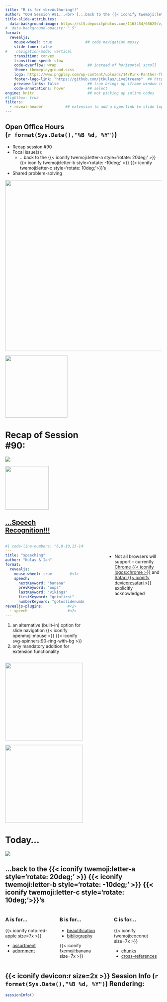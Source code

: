 ```yaml
---
title: "R is for <br>Authoring!!" 
author: "OOH Session #91...<br> [...back to the {{< iconify twemoji:letter-a style='rotate: 20deg;' >}} {{< iconify twemoji:letter-b style='rotate: -10deg;' >}} {{< iconify twemoji:letter-c style='rotate: 10deg;'>}}'s]{.gochi}"
title-slide-attributes: 
  data-background-image: https://st5.depositphotos.com/1163454/65620/v/450/depositphotos_656200058-stock-illustration-anime-manga-style-illustration-schoolgirl.jpg #https://media.istockphoto.com/id/490667408/photo/back-to-school.jpg?s=612x612&w=0&k=20&c=_8LrZQdBUjPA06cEPV_SBJ_1KdU76Q2JvGuqjXmSJPM= 
#  data-background-opacity: ".5"
format:
  revealjs:
    mouse-wheel: true               ## code navigation messy
    slide-tone: false
#    navigation-mode: vertical
    transition: convex
    transition-speed: slow
    code-overflow: wrap              ## instead of horizontal scroll
    theme: themeplayground.scss       
    logo: https://www.pngplay.com/wp-content/uploads/14/Pink-Panther-Thinking-Transparent-Images.png
    footer-logo-link: "https://github.com/jtkulas/LiveStreams"  ## https://github.com/shafayetShafee/reveal-header#readme
    preview-links: false             ## true brings up iframe window instead of "site"
    code-annotations: hover          ## select
engine: knitr                        ## not picking up inline codes
#lightbox: true
filters: 
  - reveal-header          ## extension to add a hyperlink to slide logo
---
```


## Open Office Hours <br>(`r format(Sys.Date(),"%B %d, %Y")`)

::: {layout="[90,10]"}
::: first-column
+ Recap session #90
+ Focal issue(s):
    + [...back to the {{< iconify twemoji:letter-a style='rotate: 20deg;' >}} {{< iconify twemoji:letter-b style='rotate: -10deg;' >}} {{< iconify twemoji:letter-c style='rotate: 10deg;'>}}'s]{.gochi}
+ Shared problem-solving

:::

::: second-column
:::

:::

![](img/title90.JPG){.absolute top="135" right="-120" width="550"}

![](https://static.vecteezy.com/system/resources/previews/015/241/249/non_2x/glowing-neon-arrow-doodle-transparent-free-png.png){.absolute top="155" left="360" width="200"}

# Recap of Session <br>#90: 

![](https://pngimg.com/d/sticky_note_PNG18964.png){.absolute right="50" top="200"}

![](https://png.pngtree.com/png-vector/20230808/ourmid/pngtree-dog-barking-vector-png-image_6873186.png){.absolute width="140" top="250" right="105"}

## [[...Speech<br>Recognition!!!]{.speech}](https://github.com/parmsam/quarto-speech)  

:::: {.columns}

::: {.column width="55%"}

```yaml
#| code-line-numbers: "6,8-10,13-14"
---
title: "speeching"
author: "Kulas & Ian"
format: 
  revealjs:
    mouse-wheel: true        #<1>
    speech:
      nextKeyword: "banana"
      prevKeyword: "oops"
      lastKeyword: "vikings"
      firstKeyword: "gotofirst"
      numberKeyword: "gotoslidenumber"
revealjs-plugins:           #<2>
  - speech                  #<2>
---
```
1. an alternative (built--in) option for slide navigation {{< iconify openmoji:mouse >}} {{< iconify svg-spinners:90-ring-with-bg >}}
2. only mandatory addition for extension functionality
:::

::: {.column width="7%"}
:::

::: {.column width="38%"}
<br>

+ Not all browsers will support -- currently [Chrome {{< iconify logos:chrome >}}](https://www.google.com/chrome/dr/download/?brand=OZZY&ds_kid=43700080456228412&gclsrc=aw.ds&gad_source=1&gad_campaignid=21457145903&gbraid=0AAAAAoY3CA5j1jSiuSVzXBP9GqCadre0E&gclid=CjwKCAjw7_DEBhAeEiwAWKiCC7g1p5Cc8A9ZeMzuCC5NOnc0Fl3Nx7_tDLKBK66CJzKmI3icgLzEshoCWx4QAvD_BwE) and [Safari {{< iconify devicon:safari >}}](https://www.apple.com/safari/) explicitly acknowledged

:::

::::

![](https://media3.giphy.com/media/v1.Y2lkPTc5MGI3NjExaTJ6aGp2aHd1cWJ6b2w4eDNleWJ4dmtmOTNidmU0a2NwNHJ2OGU1YiZlcD12MV9pbnRlcm5hbF9naWZfYnlfaWQmY3Q9Zw/GeHibbQfr5SCpAO7YE/giphy.gif){.absolute top="-30" right="-140" height="250"}

![](https://media3.giphy.com/media/v1.Y2lkPTc5MGI3NjExbG5rcWdlOGg0aGtrbmkwYzlnMmt1ZGh4MGpmc3F0c3pqYmRzMWlybiZlcD12MV9pbnRlcm5hbF9naWZfYnlfaWQmY3Q9Zw/3ohze1E8A3HmQD1HyM/giphy.gif){.absolute top="-30" right="250" height="250"}

# Today... 

![](https://media1.giphy.com/media/v1.Y2lkPTc5MGI3NjExY2lpZTN2OTFqcjZwZXFubWxwdWwxY24xNmg5YmY2bDBxbDVncHN4YiZlcD12MV9pbnRlcm5hbF9naWZfYnlfaWQmY3Q9Zw/LweK4Ma6Chp8k/giphy.gif)

## [...back to the {{< iconify twemoji:letter-a style='rotate: 20deg;' >}} {{< iconify twemoji:letter-b style='rotate: -10deg;' >}} {{< iconify twemoji:letter-c style='rotate: 10deg;'>}}'s]{.gochi}

::: {.columns}

::: {.column width="33%"}

### A is for... 

{{< iconify noto:red-apple size=7x >}}

+ [assortment](https://quarto.org/docs/gallery/)
+ [adornment](https://quarto.org/docs/authoring/markdown-basics.html#links-images)

:::

::: {.column width="33%"}

### B is for... 

+ [beautification](https://www.w3schools.com/css/)
+ [bibliography](https://bookdown.org/yihui/rmarkdown-cookbook/bibliography.html)


{{< iconify fxemoji:banana size=7x >}}

:::

::: {.column width="33%"}

### C is for... 

{{< iconify twemoji:coconut size=7x >}}

+ [chunks](https://quarto.org/docs/computations/execution-options.html)
+ [cross--references](https://quarto.org/docs/authoring/cross-references.html)

:::

:::

## {{< iconify devicon:r size=2x >}} Session Info (`r format(Sys.Date(),"%B %d, %Y")`) Rendering: 
```r
sessionInfo()
```

